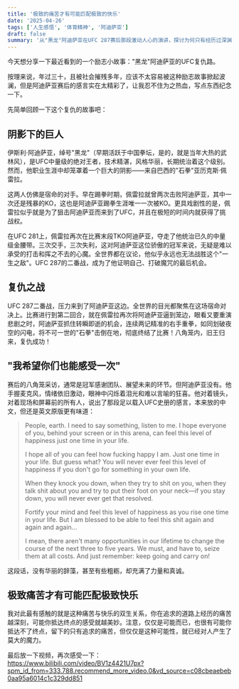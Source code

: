 ```yaml
---
title: '极致的痛苦才有可能匹配极致的快乐'
date: '2025-04-26'
tags: ['人生感悟', '体育精神', '阿迪萨亚']
draft: false
summary: '从"黑龙"阿迪萨亚在UFC 287赛后那段激动人心的演讲，探讨为何只有经历过深渊般的痛苦，才能体会到巅峰时的狂喜。这是一个关于复仇、坚韧和人生意义的故事。'
---
```


今天想分享一下最近看到的一个励志小故事："黑龙"阿迪萨亚的UFC复仇路。

按理来说，年过三十，且被社会摧残多年，应该不太容易被这种励志故事掀起波澜，但是阿迪萨亚赛后的感言实在太精彩了，让我忍不住为之热血，写点东西纪念一下。

先简单回顾一下这个复仇的故事吧：

## 阴影下的巨人

伊斯利·阿迪萨亚，绰号"黑龙"（早期活跃于中国拳坛，是的，就是当年大热的武林风），是UFC中量级的绝对王者，技术精湛，风格华丽，长期统治着这个级别。然而，他职业生涯中却笼罩着一个巨大的阴影——来自巴西的"石拳"亚历克斯·佩雷拉。

这两人仿佛是宿命的对手。早在踢拳时期，佩雷拉就曾两次击败阿迪萨亚，其中一次还是残暴的KO，这也是阿迪萨亚踢拳生涯唯一一次被KO。更具戏剧性的是，佩雷拉似乎就是为了狙击阿迪萨亚而来到了UFC，并且在极短的时间内就获得了挑战权。

在UFC 281上，佩雷拉再次在比赛末段TKO阿迪萨亚，夺走了他统治已久的中量级金腰带。三次交手，三次失利，这对阿迪萨亚这位骄傲的冠军来说，无疑是难以承受的打击和挥之不去的心魔。全世界都在议论，他似乎永远也无法战胜这个"一生之敌"。UFC 287的二番战，成为了他证明自己、打破魔咒的最后机会。

## 复仇之战

UFC 287二番战，压力来到了阿迪萨亚这边。全世界的目光都聚焦在这场宿命对决上。比赛进行到第二回合，就在佩雷拉再次将阿迪萨亚逼到笼边，眼看又要重演悲剧之时，阿迪萨亚抓住转瞬即逝的机会，连续两记精准的右手重拳，如同划破夜空的闪电，将不可一世的"石拳"击倒在地，彻底终结了比赛！八角笼内，旧王归来，复仇成功！


## "我希望你们也能感受一次"

赛后的八角笼采访，通常是冠军感谢团队、展望未来的环节。但阿迪萨亚没有。他手握麦克风，情绪依旧激动，眼神中闪烁着泪光和难以言喻的狂喜。他对着镜头，对着现场和屏幕前的所有人，说出了那段足以载入UFC史册的感言，本来放的中文，但还是英文原版更有味道：

> People, earth. I need to say something, listen to me. I hope everyone of you, behind your screen or in this arena, can feel this level of happiness just one time in your life.
>
> I hope all of you can feel how fucking happy I am. Just one time in your life. But guess what? You will never ever feel this level of happiness if you don't go for something in your own life.
>
> When they knock you down, when they try to shit on you, when they talk shit about you and try to put their foot on your neck—if you stay down, you will never ever get that resolved.
>
> Fortify your mind and feel this level of happiness as you rise one time in your life. But I am blessed to be able to feel this shit again and again and again...
>
> I mean, there aren't many opportunities in our lifetime to change the course of the next three to five years. We must, and have to, seize them at all costs. And just remember: keep going and carry on!


这段话，没有华丽的辞藻，甚至有些粗粝，却充满了力量和真诚。

## 极致痛苦才有可能匹配极致快乐

我对此最有感触的就是这种痛苦与快乐的双生关系，你在追求的道路上经历的痛苦越深刻，可能你抵达终点的感受就越美妙。注意，仅仅是可能而已，也很有可能你抵达不了终点，留下的只有追求的痛苦，但仅仅是这种可能性，就已经对人产生了莫大的魔力。

最后放一下视频，再次感受一下：
https://www.bilibili.com/video/BV1z4421U7px?spm_id_from=333.788.recommend_more_video.0&vd_source=c08cbeaebeb0aa95a6014c1c329dd851
